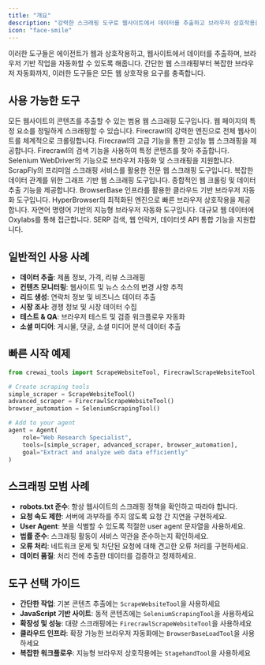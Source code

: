 ```yaml
---
title: "개요"
description: "강력한 스크래핑 도구로 웹사이트에서 데이터를 추출하고 브라우저 상호작용을 자동화하세요"
icon: "face-smile"
---
```


이러한 도구들은 에이전트가 웹과 상호작용하고, 웹사이트에서 데이터를 추출하며, 브라우저 기반 작업을 자동화할 수 있도록 해줍니다. 간단한 웹 스크래핑부터 복잡한 브라우저 자동화까지, 이러한 도구들은 모든 웹 상호작용 요구를 충족합니다.

## **사용 가능한 도구**

<CardGroup cols={2}>
  <Card title="웹사이트 스크래핑 도구" icon="globe" href="/ko/tools/web-scraping/scrapewebsitetool">
    모든 웹사이트의 콘텐츠를 추출할 수 있는 범용 웹 스크래핑 도구입니다.
  </Card>

  <Card title="요소 스크래핑 도구" icon="crosshairs" href="/ko/tools/web-scraping/scrapeelementfromwebsitetool">
    웹 페이지의 특정 요소를 정밀하게 스크래핑할 수 있습니다.
  </Card>

  <Card title="Firecrawl 크롤 도구" icon="spider" href="/ko/tools/web-scraping/firecrawlcrawlwebsitetool">
    Firecrawl의 강력한 엔진으로 전체 웹사이트를 체계적으로 크롤링합니다.
  </Card>

  <Card title="Firecrawl 스크래핑 도구" icon="fire" href="/ko/tools/web-scraping/firecrawlscrapewebsitetool">
    Firecrawl의 고급 기능을 통한 고성능 웹 스크래핑을 제공합니다.
  </Card>

  <Card title="Firecrawl 검색 도구" icon="magnifying-glass" href="/ko/tools/web-scraping/firecrawlsearchtool">
    Firecrawl의 검색 기능을 사용하여 특정 콘텐츠를 찾아 추출합니다.
  </Card>

  <Card title="Selenium 스크래핑 도구" icon="robot" href="/ko/tools/web-scraping/seleniumscrapingtool">
    Selenium WebDriver의 기능으로 브라우저 자동화 및 스크래핑을 지원합니다.
  </Card>

  <Card title="ScrapFly 도구" icon="plane" href="/ko/tools/web-scraping/scrapflyscrapetool">
    ScrapFly의 프리미엄 스크래핑 서비스를 활용한 전문 웹 스크래핑 도구입니다.
  </Card>

  <Card title="ScrapGraph 도구" icon="network-wired" href="/ko/tools/web-scraping/scrapegraphscrapetool">
    복잡한 데이터 관계를 위한 그래프 기반 웹 스크래핑 도구입니다.
  </Card>

  <Card title="Spider 도구" icon="spider" href="/ko/tools/web-scraping/spidertool">
    종합적인 웹 크롤링 및 데이터 추출 기능을 제공합니다.
  </Card>

  <Card title="BrowserBase 도구" icon="browser" href="/ko/tools/web-scraping/browserbaseloadtool">
    BrowserBase 인프라를 활용한 클라우드 기반 브라우저 자동화 도구입니다.
  </Card>

  <Card title="HyperBrowser 도구" icon="window-maximize" href="/ko/tools/web-scraping/hyperbrowserloadtool">
    HyperBrowser의 최적화된 엔진으로 빠른 브라우저 상호작용을 제공합니다.
  </Card>

  <Card title="Stagehand 도구" icon="hand" href="/ko/tools/web-scraping/stagehandtool">
    자연어 명령어 기반의 지능형 브라우저 자동화 도구입니다.
  </Card>

  <Card title="Oxylabs 스크래퍼 도구" icon="globe" href="/ko/tools/web-scraping/oxylabsscraperstool">
    대규모 웹 데이터에 Oxylabs를 통해 접근합니다.
  </Card>

  <Card title="Bright Data 도구" icon="spider" href="/ko/tools/web-scraping/brightdata-tools">
    SERP 검색, 웹 언락커, 데이터셋 API 통합 기능을 지원합니다.
  </Card>
</CardGroup>

## **일반적인 사용 사례**

- **데이터 추출**: 제품 정보, 가격, 리뷰 스크래핑
- **컨텐츠 모니터링**: 웹사이트 및 뉴스 소스의 변경 사항 추적
- **리드 생성**: 연락처 정보 및 비즈니스 데이터 추출
- **시장 조사**: 경쟁 정보 및 시장 데이터 수집
- **테스트 & QA**: 브라우저 테스트 및 검증 워크플로우 자동화
- **소셜 미디어**: 게시물, 댓글, 소셜 미디어 분석 데이터 추출

## **빠른 시작 예제**

```python
from crewai_tools import ScrapeWebsiteTool, FirecrawlScrapeWebsiteTool, SeleniumScrapingTool

# Create scraping tools
simple_scraper = ScrapeWebsiteTool()
advanced_scraper = FirecrawlScrapeWebsiteTool()
browser_automation = SeleniumScrapingTool()

# Add to your agent
agent = Agent(
    role="Web Research Specialist",
    tools=[simple_scraper, advanced_scraper, browser_automation],
    goal="Extract and analyze web data efficiently"
)
```

## **스크래핑 모범 사례**

- **robots.txt 준수**: 항상 웹사이트의 스크래핑 정책을 확인하고 따라야 합니다.
- **요청 속도 제한**: 서버에 과부하를 주지 않도록 요청 간 지연을 구현하세요.
- **User Agent**: 봇을 식별할 수 있도록 적절한 user agent 문자열을 사용하세요.
- **법률 준수**: 스크래핑 활동이 서비스 약관을 준수하는지 확인하세요.
- **오류 처리**: 네트워크 문제 및 차단된 요청에 대해 견고한 오류 처리를 구현하세요.
- **데이터 품질**: 처리 전에 추출한 데이터를 검증하고 정제하세요.

## **도구 선택 가이드**

- **간단한 작업**: 기본 콘텐츠 추출에는 `ScrapeWebsiteTool`을 사용하세요
- **JavaScript 기반 사이트**: 동적 콘텐츠에는 `SeleniumScrapingTool`을 사용하세요
- **확장성 및 성능**: 대량 스크래핑에는 `FirecrawlScrapeWebsiteTool`을 사용하세요
- **클라우드 인프라**: 확장 가능한 브라우저 자동화에는 `BrowserBaseLoadTool`을 사용하세요
- **복잡한 워크플로우**: 지능형 브라우저 상호작용에는 `StagehandTool`을 사용하세요